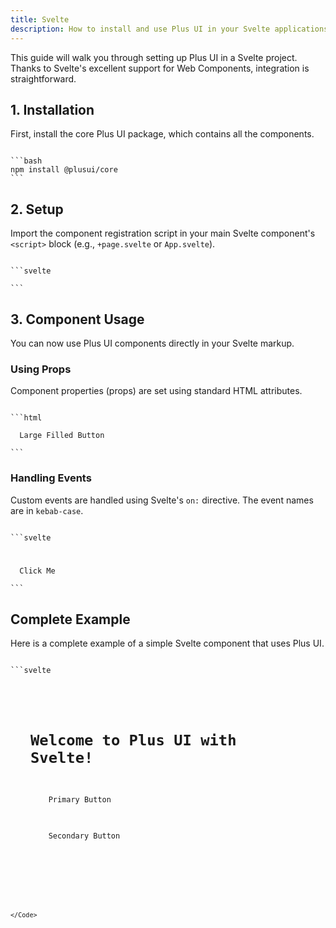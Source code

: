 ```yaml
---
title: Svelte
description: How to install and use Plus UI in your Svelte applications.
---
```


This guide will walk you through setting up Plus UI in a Svelte project. Thanks to Svelte's excellent support for Web Components, integration is straightforward.

## 1. Installation

First, install the core Plus UI package, which contains all the components.

<Code>
```bash
npm install @plusui/core
```
</Code>

## 2. Setup

Import the component registration script in your main Svelte component's `<script>` block (e.g., `+page.svelte` or `App.svelte`).

<Code>
```svelte
<script>
  // Register all Plus UI components
  import '@plusui/core/cdn/components/index.js';
</script>
```
</Code>

## 3. Component Usage

You can now use Plus UI components directly in your Svelte markup.

### Using Props

Component properties (props) are set using standard HTML attributes.

<Code>
```html
<plus-button variant="filled" size="large">
  Large Filled Button
</plus-button>
```
</Code>

### Handling Events

Custom events are handled using Svelte's `on:` directive. The event names are in `kebab-case`.

<Code>
```svelte
<script>
  import '@plusui/core/cdn/components/index.js';

  const handleClick = () => {
    alert('Button clicked!');
  };
</script>

<plus-button on:plus-click={handleClick}>
  Click Me
</plus-button>
```
</Code>

## Complete Example

Here is a complete example of a simple Svelte component that uses Plus UI.

<Code>
```svelte
<script>
  import '@plusui/core/cdn/components/index.js';
  
  const handlePrimaryClick = () => {
    alert('Primary Plus UI button was clicked!');
  };

  const handleSecondaryClick = () => {
    alert('Secondary Plus UI button was clicked!');
  };
</script>

<main>
  <h1>Welcome to Plus UI with Svelte!</h1>

  <!-- Example with props -->
  <plus-button variant="primary" size="small" on:plus-click={handlePrimaryClick}>
    Primary Button
  </plus-button>

  <!-- Another example -->
  <plus-button variant="secondary" on:plus-click={handleSecondaryClick}>
    Secondary Button
  </plus-button>
</main>

<style>
  main {
    padding: 2rem;
    display: flex;
    flex-direction: column;
    gap: 1rem;
    align-items: flex-start;
  }
</style>
```
</Code>

